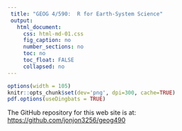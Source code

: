 ```yaml
---
 title: "GEOG 4/590:  R for Earth-System Science"
 output:
   html_document:
     css: html-md-01.css
     fig_caption: no
     number_sections: no
     toc: no
     toc_float: FALSE
     collapsed: no
---
```


```r
options(width = 105)
knitr::opts_chunk$set(dev='png', dpi=300, cache=TRUE)
pdf.options(useDingbats = TRUE)
```

The GitHub repository for this web site is at:
[https://github.com/jonjon3256/geog490](https://github.com/jonjon3256/geog490)